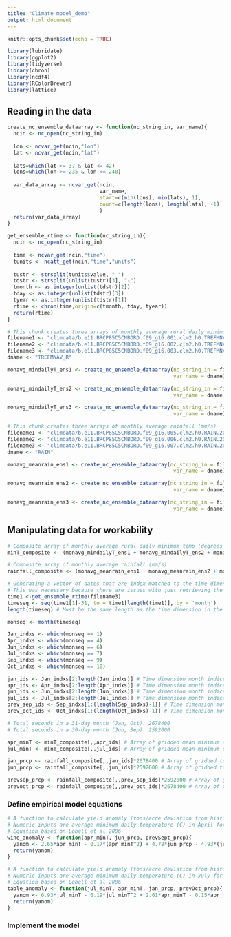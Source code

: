 ```yaml
---
title: "Climate model_demo"
output: html_document
---
```


```r
knitr::opts_chunk$set(echo = TRUE)
```

```r
library(lubridate)
library(ggplot2)
library(tidyverse)
library(chron)
library(ncdf4)
library(RColorBrewer)
library(lattice)
```

## Reading in the data
```r
create_nc_ensemble_dataarray <- function(nc_string_in, var_name){
  ncin <- nc_open(nc_string_in)
  
  lon <- ncvar_get(ncin,"lon")
  lat <- ncvar_get(ncin,"lat")
  
  lats=which(lat >= 37 & lat <= 42)
  lons=which(lon >= 235 & lon <= 240)
  
  var_data_array <- ncvar_get(ncin, 
                              var_name, 
                              start=c(min(lons), min(lats), 1), 
                              count=c(length(lons), length(lats), -1)
                              )
  return(var_data_array)
}

get_ensemble_rtime <- function(nc_string_in){
  ncin <- nc_open(nc_string_in)
  
  time <- ncvar_get(ncin,"time")
  tunits <- ncatt_get(ncin,"time","units")
  
  tustr <- strsplit(tunits$value, " ")
  tdstr <- strsplit(unlist(tustr)[3], "-")
  tmonth <- as.integer(unlist(tdstr)[2])
  tday <- as.integer(unlist(tdstr)[3])
  tyear <- as.integer(unlist(tdstr)[1])
  rtime <- chron(time,origin=c(tmonth, tday, tyear))
  return(rtime)
}

```
```r
# This chunk creates three arrays of monthly average rural daily minimum temperature (degrees C)
filename1 <- "climdata/b.e11.BRCP85C5CNBDRD.f09_g16.001.clm2.h0.TREFMNAV_R.200601-208012.nc"
filename2 <- "climdata/b.e11.BRCP85C5CNBDRD.f09_g16.002.clm2.h0.TREFMNAV_R.200601-208012.nc"
filename3 <- "climdata/b.e11.BRCP85C5CNBDRD.f09_g16.003.clm2.h0.TREFMNAV_R.200601-208012.nc"
dname <- "TREFMNAV_R"

monavg_mindailyT_ens1 <- create_nc_ensemble_dataarray(nc_string_in = filename1, 
                                                      var_name = dname) - 273.15

monavg_mindailyT_ens2 <- create_nc_ensemble_dataarray(nc_string_in = filename2, 
                                                      var_name = dname) - 273.15

monavg_mindailyT_ens3 <- create_nc_ensemble_dataarray(nc_string_in = filename3, 
                                                      var_name = dname) - 273.15
```
```r
# This chunk creates three arrays of monthly average rainfall (mm/s)
filename1 <- "climdata/b.e11.BRCP85C5CNBDRD.f09_g16.005.clm2.h0.RAIN.200601-208012.nc"
filename2 <- "climdata/b.e11.BRCP85C5CNBDRD.f09_g16.006.clm2.h0.RAIN.200601-208012.nc"
filename3 <- "climdata/b.e11.BRCP85C5CNBDRD.f09_g16.007.clm2.h0.RAIN.200601-208012.nc"
dname <- "RAIN"

monavg_meanrain_ens1 <- create_nc_ensemble_dataarray(nc_string_in = filename1, 
                                                      var_name = dname) 

monavg_meanrain_ens2 <- create_nc_ensemble_dataarray(nc_string_in = filename2, 
                                                      var_name = dname) 

monavg_meanrain_ens3 <- create_nc_ensemble_dataarray(nc_string_in = filename3, 
                                                      var_name = dname) 
```

## Manipulating data for workability
```r
# Composite array of monthly average rural daily minimum temp (degrees C)
minT_composite <- (monavg_mindailyT_ens1 + monavg_mindailyT_ens2 + monavg_mindailyT_ens3)/3

# Composite array of monthly average rainfall (mm/s)
rainfall_composite <- (monavg_meanrain_ens1 + monavg_meanrain_ens2 + monavg_meanrain_ens3)/3
```


```r
# Generating a vector of dates that are index-matched to the time dimension (length 900) in the climate data arrays
# This was necessary because there are issues with just retrieving the time dimension like Sam did in her example code (I think there are errors in her code that she missed)
time1 <-get_ensemble_rtime(filename3)
timeseq <- seq(time1[1]-31, to = time1[length(time1)], by = 'month')
length(timeseq) # Must be the same length as the time dimension in the composite arrays (900)!

monseq <- month(timeseq)

Jan_indxs <- which(monseq == 1)
Apr_indxs <- which(monseq == 4)
Jun_indxs <- which(monseq == 6)
Jul_indxs <- which(monseq == 7)
Sep_indxs <- which(monseq == 9)
Oct_indxs <- which(monseq == 10)

jan_ids <- Jan_indxs[2:length(Jan_indxs)] # Time dimension month indices for January 2007-2080
apr_ids <- Apr_indxs[2:length(Apr_indxs)] # Time dimension month indices for April 2007-2080
jun_ids <- Jun_indxs[2:length(Jun_indxs)] # Time dimension month indices for June 2007-2080
jul_ids <- Jul_indxs[2:length(Jul_indxs)] # Time dimension month indices for July 2007-2080
prev_sep_ids <- Sep_indxs[1:(length(Sep_indxs)-1)] # Time dimension month indices for September 2006-2079
prev_oct_ids <- Oct_indxs[1:(length(Oct_indxs)-1)] # Time dimension month indices for October 2006-2079

# Total seconds in a 31-day month (Jan, Oct): 2678400
# Total seconds in a 30-day month (Jun, Sep): 2592000
```

```r
apr_minT <- minT_composite[,,apr_ids] # Array of gridded mean minimum daily temp (C) in April
jul_minT <- minT_composite[,,jul_ids] # Array of gridded mean minimum daily temp (C) in July

jan_prcp <- rainfall_composite[,,jan_ids]*2678400 # Array of gridded total precip (mm) in January
jun_prcp <- rainfall_composite[,,jun_ids]*2592000 # Array of gridded total precip (mm) in June

prevsep_prcp <- rainfall_composite[,,prev_sep_ids]*2592000 # Array of gridded total precip (mm) in previous September
prevoct_prcp <- rainfall_composite[,,prev_oct_ids]*2678400 # Array of gridded total precip (mm) in previous October
```


### Define empirical model equations

```r
# A function to calculate yield anomaly (tons/acre deviation from historical average yield) for WINE grapes
# Numeric inputs are average minimum daily temperature (C) in April for the year in question, total precipitation (mm) in June for the year in question, and total precipitation in September in the previous year
# Equation based on Lobell et al 2006
wine_anomaly <- function(apr_minT, jun_prcp, prevSept_prcp){
  yanom <- 2.65*apr_minT - 0.17*(apr_minT^2) + 4.78*jun_prcp - 4.93*(jun_prcp^2) - 2.24*prevSept_prcp + 1.54*(prevSept_prcp^2) - 10.5
  return(yanom)
}

# A function to calculate yield anomaly (tons/acre deviation from historical average yield) for TABLE grapes
# Numeric inputs are average minimum daily temperature (C) in July for the year in question, average minimum daily temperature (C) in April for the year in question, total precipitation (mm) in January for the year in question, and total precipitation (mm) in October in the previous year
# Equation based on Lobell et al 2006
table_anomaly <- function(jul_minT, apr_minT, jan_prcp, prevOct_prcp){
  yanom <- 6.93*jul_minT - 0.19*jul_minT^2 + 2.61*apr_minT - 0.15*apr_minT^2 + 0.035*jan_prcp + 0.024*jan_prcp^2 + 1.71*prevOct_prcp - 0.673*prevOct_prcp - 73.89
  return(yanom)
}
```

### Implement the model
```r



```


